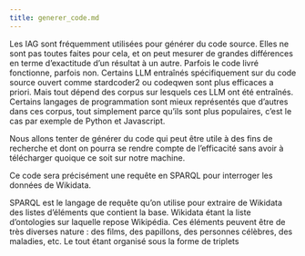 ```yaml
---
title: generer_code.md
---
```


<!-- une requête en SPARQL permet au stagiaire de vérifier dans le service de requête de Wikidata que le code constitué par l'IA  -->

Les IAG sont fréquemment utilisées pour générer du code source. Elles ne sont pas toutes faites pour cela, et on peut mesurer de grandes différences en terme d'exactitude d'un résultat à un autre. Parfois le code livré fonctionne, parfois non. 
Certains LLM entraînés spécifiquement sur du code source ouvert comme stardcoder2 ou codeqwen sont plus efficaces a priori. Mais tout dépend des corpus sur lesquels ces LLM ont été entraînés. Certains langages de programmation sont mieux représentés que d'autres dans ces corpus, tout simplement parce qu'ils sont plus populaires, c'est le cas par exemple de Python et Javascript. 

Nous allons tenter de générer du code qui peut être utile à des fins de recherche et dont on pourra se rendre compte de l'efficacité sans avoir à télécharger quoique ce soit sur notre machine. 

Ce code sera précisément une requête en SPARQL pour interroger les données de Wikidata. 

SPARQL est le langage de requête qu'on utilise pour extraire de Wikidata des listes d'éléments que contient la base. Wikidata étant la liste d'ontologies sur laquelle repose Wikipédia. Ces éléments peuvent être de très diverses nature : des films, des papillons, des personnes célèbres, des maladies, etc.
Le tout étant organisé sous la forme de triplets 